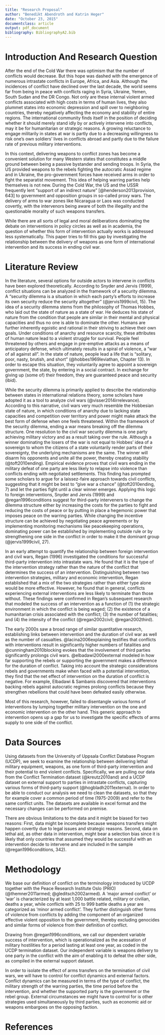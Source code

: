 ```yaml
---
title: "Research Proposal"
author: "Benedikt Abendroth and Katrin Heger"
date: "October 23, 2015"
documentclass: article
output: pdf_document
bibliography: BibliographyA2.bib
---
```


# Introduction And Research Question
After the end of the Cold War there was optimism that the number of conflicts would decrease. But this hope was dashed with the emergence of numerous intrastate conflicts in Europe, Africa, and Asia. Although the incidences of conflict have declined over the last decade, the world seems far from being in peace with conflicts raging in Syria, Ukraine, Yemen, South Sudan and the DR Congo. Not only are these internal violent armed conflicts associated with high costs in terms of human lives, they also plummet states into economic depression and spill over to neighboring countries, thereby negatively affecting the economy and stability of entire regions. The international community finds itself in the position of deciding whether it should merely stand idly by or actively intervene into conflicts, may it be for humanitarian or strategic reasons. A growing reluctance to engage militarily in states at war is partly due to a decreasing willingness to risk one's own soldiers' lives in conflicts abroad and partly due to the failure rate of previous military interventions.

In this context, delivering weapons to conflict zones has become a convenient solution for many Western states that constitutes a middle ground between being a passive bystander and sending troops. In Syria, the US provided weapons to the rebels fighting the autocratic Assad regime and in Ukraine, the pro-government forces have received arms in order to fight the separatist movement. This idea of helping warring parties help themselves is not new. During the Cold War, the US and the USSR frequently lent "support of an indirect nature" [@henderson2013provision, 643] to government and opposition groups in so-called proxy wars. The delivery of arms to war zones like Nicaragua or Laos was conducted covertly, with the intervenors being aware of both the illegality and the questionable morality of such weapons transfers.

While there are all sorts of legal and moral deliberations dominating the debate on interventions in policy circles as well as in academia, the question of whether this form of intervention actually works is addressed less systematically. This paper tries to fill this gap by investigating the relationship between the delivery of weapons as one form of international intervention and its success in ending civil war. 

# Literature Review
In the literature, several options for outside actors to intervene in conflicts have been explored theoretically. According to Snyder and Jervis (1999), conflict situations can be analyzed in the framework of a security dilemma. A "security dilemma is a situation in which each party's efforts to increase its own security reduce the security altogether" (@jervis1999civil, 15). The idea of a security dilemma stems from the philosophy of Thomas Hobbes, who laid out the state of nature as a state of war.  He deduces his state of nature from the condition that people are similar in their mental and physical capacities and thus no one is able to dominate the other. Humans are further inherently egoistic and rational in their striving to achieve their own goals. Under conditions of anarchy and resource scarcity, these attributes of human nature lead to a violent struggle for survival. People feel threatened by others and engage in pre-emptive attacks as a means of anticipatory defense, which ultimately results in a spiral of violence, a "war of all against all". In the state of nature, people lead a life that is "solitary, poor, nasty, brutish, and short" (@hobbes1969leviathan, Chapter 13). In order to escape this situation, they voluntarily agree to appoint a sovereign government, the state, by entering in a social contract. In exchange for giving up (some of) their freedom, they are guaranteed peace and security (ibid). 

While the security dilemma is primarily applied to describe the relationship between states in international relations theory, some scholars have adopted it as a tool to analyze civil wars (@visser2014irrelevance). According to this narrative, civil wars very much resemble the Hobbesian state of nature, in which conditions of anarchy due to lacking state capacities and competition over territory and power might make attack the best form of defense when one feels threatened. Within the framework of the security dilemma, ending a war means breaking off the dilemma structure. One resolution to the civil war security dilemma is one party achieving military victory and as a result taking over the rule. Although a winner dominating the losers of the war is not equal to Hobbes’ idea of a sovereign to whom the citizens of a state voluntarily render parts of their sovereignty, the underlying mechanisms are the same. The winner will disarm his opponents and unite all the power, thereby creating stability (@toft2010ending). Empirical evidence proves that civil wars ending in the military defeat of one party are less likely to relapse into violence than conflicts ending with negotiated settlements. This finding has prompted some scholars to argue for a laissez-faire approach towards civil conflicts, suggesting that it might be best to "give war a chance" (@toft2010ending, 7) and let the parties fight until a clear winner emerges. Applying this logic to foreign interventions, Snyder and Jervis (1999) and @regan1996conditions suggest for third-party interveners to change the dilemma structure either by increasing the costs for the parties to fight and reducing the costs of peace or by putting in place a hegemonic power that imposes peace on the warring parties. While changing the incentive structure can be achieved by negotiating peace agreements or by implementing monitoring mechanisms like peacekeeping operations, dominating power can be established by implementing outside rule or by strengthening one side in the conflict in order to make it the dominant group (@jervis1999civil, 27). 

In an early attempt to quantify the relationship between foreign intervention and civil wars, Regan (1996) investigated the conditions for successful third-party intervention into intrastate wars. He found that it is the type of the intervention strategy rather than the nature of the conflict that determines the success of an intervention. Distinguishing between two intervention strategies, military and economic intervention, Regan established that a mix of the two strategies rather than either type alone would be more effective. However, he found that in general, conflicts experiencing external interventions are less likely to terminate than those without. These findings were confirmed in Regan's subsequent research that modeled the success of an intervention as a function of (1) the strategic environment in which the  conflict  is  being  waged;  (2)  the  existence  of  a  humanitarian  crisis  associated  with  the conflict; (3) the number of fatalities; and (4) the intensity of the conflict (@regan2002civil; @regan2002third). 

The early 2000s saw a broad range of similar quantitative research, establishing links between intervention and the duration of civil war as well as the number of casualties. @lacina2006explaining testifies that conflicts with interventions result in significantly higher numbers of fatalities and @cunningham2010blocking evokes that the involvement of third parties significantly prolongs civil wars. @elbadawi2000external modeled in how far supporting the rebels or supporting the government makes a difference for the duration of conflict. Taking into account the strategic considerations rebels and governments make when faced with a potential intervention, they find that the net effect of intervention on the duration of conflict is negative. For example, Elbadawi & Sambanis discovered that interventions backing rebels against autocratic regimes prolong conflicts because they strengthen rebellions that could have been defeated easily otherwise. 

Most of this research, however, failed to disentangle various forms of interventions by lumping together military intervention on the one and economic intervention on the other hand. This generic approach to intervention opens up a gap for us to investigate the specific effects of arms supply to one side of the conflict. 

# Data Sources
Using datasets from the University of Uppsala Conflict Database Program (UCDP), we seek to examine the relationship between delivering lethal military equipment, weapons, as one form of third-party intervention and their potential to end violent conflicts. Specifically, we are pulling our data from the Conflict Termination dataset (@kreutz2010and) and a UCDP dataset on external support to parties in intrastate conflicts, capturing various forms of third-party support (@hogbladh2011external). In order to be able to conduct our analysis we need to clean the datasets, so that they for example cover a common period of time (1975-2009) and refer to the same conflict units. The datasets are available in excel format and the necessary changes can be performed on premise.

There are obvious limitations to the data and it might be biased for two reasons: First, data might be incomplete because weapons transfers might happen covertly due to legal issues and strategic reasons. Second, data on lethal aid, as other data in intervention, might bear a selection bias since it is likely that only countries that assumed they would be successful with an intervention decide to intervene and are included in the sample (@regan1996conditions, 342). 

# Methodology
We base our definition of conflict on the terminology introduced by UCDP together with the Peace Research Institute Oslo (PRIO) (@themner2011armed; @gleditsch2002armed). A 'major armed conflict' or 'war' is characterized by at least 1,000 battle related, military or civilian, deaths a year, while conflicts with 25 to 999 battle deaths a year are categorized as 'minor armed conflict'. They further distinguish other forms of violence from conflicts by adding the component of an organized effective violent opposition to the government, thereby excluding genocides and similar forms of violence from their definition of conflict. 

Drawing from @regan1996conditions, we call our dependent variable success of intervention, which is operationalized as the acessation of military hostilities for a period lasting at least one year, as coded in the UCDP termination dataset. Our independent variable is weapons delivery to one party in the conflict with the aim of enabling it to defeat the other side, as compiled in the external support dataset.

In order to isolate the effect of arms transfers on the termination of civil wars, we will have to control for conflict dynamics and external factors. Conflict dynamics can be measured in terms of the type of conflict, the military strength of the warring parties, the time period before the intervention, and whether the supported party is the government or the rebel group. External circumstances we might have to control for is other strategies used simultaneously by third parties, such as economic aid or weapons embargoes on the opposing faction.

# References
